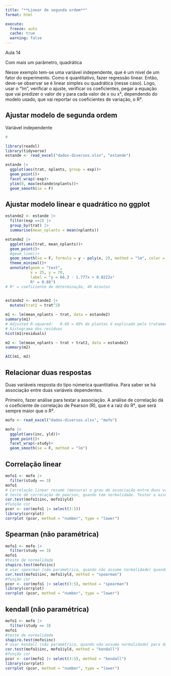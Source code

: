 ```yaml
---
title: "**Linear de segunda ordem**"
format: html

execute: 
  freeze: auto
  cache: true
  warning: false
---
```


Aula 14

Com mais um parâmetro, quadrática

Nesse exemplo tem-se uma variável independente, que é um nível de um fator do experimento. Como é quantitativo, fazer regressão linear. Então, deve-se observar se é linear simples ou quadrática (nesse caso). Logo, usar o "lm", verificar o ajuste, verificar os coeficientes, pegar a equação que vai predizer o valor de y para cada valor de x ou x², dependendo do modelo usado, que vai reportar os coeficientes de variação, o R².

## Ajustar modelo de segunda ordem

Variável independente

```r
# 

library(readxl)
library(tidyverse)
estande <- read_excel("dados-diversos.xlsx", "estande")

estande |> 
  ggplot(aes(trat, nplants, group = exp))+
  geom_point()+
  facet_wrap(~exp)+
  ylim(0, max(estande$nplants))+
  geom_smooth(se = F)
```

## Ajustar modelo linear e quadrático no ggplot

```r
estande2 <- estande |> 
  filter(exp ==2) |> 
  group_by(trat) |>
  summarise(mean_nplants = mean(nplants))

estande2 |> 
  ggplot(aes(trat, mean_nplants))+
  geom_point()+
  #geom_line()+
  geom_smooth(se = F, formula = y ~ poly(x, 2), method = "lm", color = "black")+
  theme_minimal()+
  annotate(geom = "text",
           x = 25, y = 70,
           label = "y = 66.3 - 1.777x + 0.0222x²
           R² = 0.88")
# R² = coeficiente de determinação, 49 minutos
  
```

```r
estande2 <- estande2 |> 
  mutate(trat2 = trat^2)

m1 <- lm(mean_nplants ~ trat, data = estande2)
summary(m1)
# Adjusted R-squared:   0.69 = 69% de plantas é explicado pelo tratamento de acordo com o modelo linear.
# histograma dos resíduos
hist(m1$residuals)

m2 <- lm(mean_nplants ~ trat + trat2, data = estande2)
summary(m2)

AIC(m1, m2)
```

## Relacionar duas respostas

Duas variáveis resposta do tipo númerica quantitativa. Para saber se há associação entre duas variáveis dependentes.

Primeiro, fazer análise para testar a associação. A análise de correlação dá o coeficiente de correlação de Pearson (R), que é a raiz do R², que será sempre maior que o R².

```r
mofo <- read_excel("dados-diversos.xlsx", "mofo")

mofo |> 
  ggplot(aes(inc, yld))+
  geom_point()+
  facet_wrap(~study)+
  geom_smooth(se = F, method = "lm")
```

## Correlação linear

```r
mofo1 <- mofo |> 
  filter(study == 3)
mofo1
# Correlação linear resume (mensura) o grau de associação entre duas variáveis (x e y). Fornece um número que resume o grau de associação entre a duas variáveis. A análise de regressão indica o efeito de uma mudança da unidade na variável explicativa (x) em relação a variável resposta (y). Ela descreve o efeito, por meio de uma equação, da variável explicativa em relação a variável resposta.
# teste de correlação de pearson, quando tem normalidade. Testar a associação. Quanto maior o cor, maior a associação. Quanto mais disperso os pontos, menor a associação.
cor.test(mofo1$inc, mofo1$yld)
#função cor
pcor <- cor(mofo1 |> select(3:5))
library(corrplot)
corrplot (pcor, method = "number", type = "lower")
```

## Spearman (não paramétrica)

```r
mofo1 <- mofo |> 
  filter(study == 3)
mofo1
#teste de normalidade
shapiro.test(mofo$inc)
# usar spearman (não paramétrica, quando não assume normalidade) quando falta de normalidade. Usar sperarman como padrão 
cor.test(mofo1$inc, mofo1$yld, method = "spearman")
#função cor
pcor <- cor(mofo1 |> select(3:5), method = "spearman")
library(corrplot)
corrplot (pcor, method = "number", type = "lower")
```

## kendall (não paramétrica)

```r
mofo1 <- mofo |> 
  filter(study == 3)
mofo1
#teste de normalidade
shapiro.test(mofo$inc)
# usar kendall (não paramétrica, quando não assume normalidade) para dados (variável) ordinais
cor.test(mofo1$inc, mofo1$yld, method = "kendall")
#função cor
pcor <- cor(mofo1 |> select(3:5), method = "kendall")
library(corrplot)
corrplot (pcor, method = "number", type = "lower")
```
